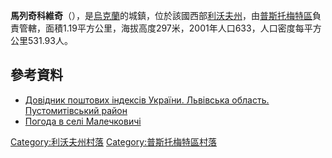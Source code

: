 {{coord|49|45|8|N|23|57|2|E|scale:100000|display=title}}

'''馬列奇科維奇'''（{{lang-uk|Малечковичі}}），是[[烏克蘭|烏克蘭]]的城鎮，位於該國西部[[利沃夫州|利沃夫州]]，由[[普斯托梅特區|普斯托梅特區]]負責管轄，面積1.19平方公里，海拔高度297米，2001年人口633，人口密度每平方公里531.93人。

==參考資料==
*[http://www.uaidx.com/13/298/index Довідник поштових індексів України. Львівська область. Пустомитівський район] {{Wayback|url=http://www.uaidx.com/13/298/index |date=20161011013019 }}
* [http://weather.in.ua/ua/l'vovskaja/14639 Погода в селі Малечковичі] {{Wayback|url=http://weather.in.ua/ua/l%27vovskaja/14639 |date=20200813004326 }}

[[Category:利沃夫州村落|Category:利沃夫州村落]]
[[Category:普斯托梅特區村落|Category:普斯托梅特區村落]]


{{Lviv-geo-stub}}